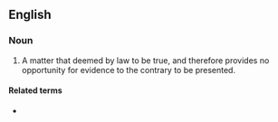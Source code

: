 ==English==

===Noun===
{{en-noun|head=[[conclusive]] [[presumption]]}}
# {{lb|en|legal}} A matter that deemed by law to be true, and therefore provides no opportunity for evidence to the contrary to be presented.

====Related terms====
* {{l|en|conclusively presumed}}